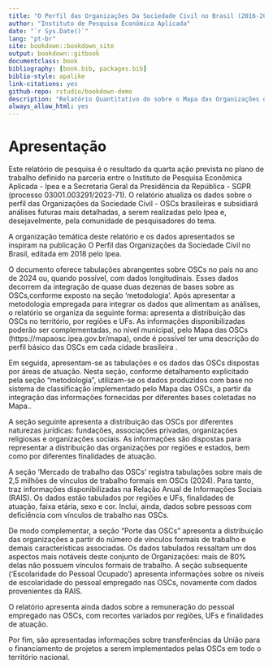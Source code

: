 ```yaml
--- 
title: "O Perfil das Organizações Da Sociedade Civil no Brasil (2016-2025)"
author: "Instituto de Pesquisa Econômica Aplicada"
date: "`r Sys.Date()`"
lang: "pt-br"
site: bookdown::bookdown_site
output: bookdown::gitbook
documentclass: book
bibliography: [book.bib, packages.bib]
biblio-style: apalike
link-citations: yes
github-repo: rstudio/bookdown-demo
description: "Relatório Quantitativo do sobre o Mapa das Organizações da Sociedade Civil do Brasil. IPEA - Governo Federal."
always_allow_html: yes
---
```


# Apresentação {#cap-apresentacao}


Este relatório de pesquisa é o resultado da quarta ação prevista no plano de trabalho definido na parceria entre o Instituto de Pesquisa Econômica Aplicada - Ipea  e a Secretaria Geral da Presidência da República - SGPR (processo 03001.003291/2023-71). O relatório atualiza os dados sobre o perfil das Organizações da Sociedade Civil - OSCs brasileiras e subsidiará análises futuras mais detalhadas, a serem realizadas pelo Ipea e, desejavelmente, pela comunidade de pesquisadores do tema.

A organização temática deste relatório e os dados apresentados se inspiram na publicação O Perfil das Organizações da Sociedade Civil no Brasil, editada em 2018 pelo Ipea.

O documento oferece tabulações abrangentes sobre OSCs no país no ano de 2024 ou, quando possível, com dados longitudinais. Esses dados decorrem da integração de quase duas dezenas de bases sobre as OSCs,conforme exposto na seção ‘metodologia’.
Após apresentar a metodologia empregada para integrar os dados que alimentam as análises, o relatório se organiza da seguinte forma: apresenta a distribuição das OSCs no território, por regiões e UFs. As informações disponibilizadas poderão ser complementadas, no nível municipal, pelo Mapa das OSCs (https://mapaosc.ipea.gov.br/mapa), onde é possível ter uma descrição do perfil básico das OSCs em cada cidade brasileira .

Em seguida, apresentam-se as tabulações e os dados das OSCs dispostas por áreas de atuação. Nesta seção, conforme detalhamento explicitado pela seção “metodologia”, utilizam-se os dados produzidos com base no sistema de classificação implementado pelo Mapa das OSCs, a partir da integração das informações fornecidas por diferentes bases coletadas no Mapa..

A seção seguinte apresenta a distribuição das OSCs por diferentes naturezas jurídicas: fundações, associações privadas, organizações religiosas e organizações sociais. As informações são dispostas para representar a distribuição das organizações por regiões e estados, bem como por diferentes finalidades de atuação.

A seção ‘Mercado de trabalho das OSCs’ registra tabulações sobre mais de 2,5 milhões de vínculos de trabalho formais em OSCs (2024). Para tanto, traz informações disponibilizadas na Relação Anual de Informações Sociais (RAIS). Os dados estão tabulados por regiões e UFs, finalidades de atuação, faixa etária, sexo e cor. Inclui, ainda, dados sobre pessoas com deficiência com vínculos de trabalho nas OSCs.

De modo complementar, a seção “Porte das OSCs” apresenta a distribuição das organizações a partir do número de vínculos formais de trabalho e demais características associadas. Os dados tabulados ressaltam um dos aspectos mais notáveis deste conjunto de Organizações: mais de 80% delas não possuem vínculos formais de trabalho.
A seção subsequente (‘Escolaridade do Pessoal Ocupado’) apresenta informações sobre os níveis de escolaridade do pessoal empregado nas OSCs, novamente com dados provenientes da RAIS.

O relatório apresenta ainda dados sobre a remuneração do pessoal empregado nas OSCs, com recortes variados por regiões, UFs e finalidades de atuação.

Por fim, são apresentadas informações sobre transferências da União para o financiamento de projetos a serem implementados pelas OSCs em todo o território nacional. 



